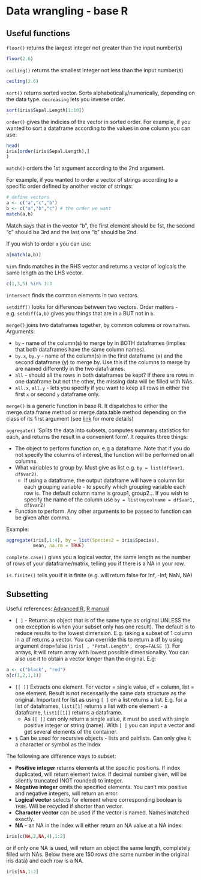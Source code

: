 # Data wrangling - base R

## Useful functions

 `floor()` returns the largest integer not greater than the input number(s)
```r
floor(2.6)
```
 
 `ceiling()` returns the smallest integer not less than the input number(s)
 
```r
ceiling(2.6)
```
 
`sort()` returns sorted vector. Sorts alphabetically/numerically, depending on the data type. `decreasing` lets you inverse order.

```r
sort(iris$Sepal.Length[1:10])
```

`order()` gives the indicies of the vector in sorted order. For example, if you wanted to sort a dataframe according to the values in one column you can use:

```r
head(
iris[order(iris$Sepal.Length),]
)
```

`match()` orders the 1st argument according to the 2nd argument. 

For example, if you wanted to order a vector of strings according to a specific order defined by another vector of strings:

```r
# define vectors
a <- c("a","c","b") 
b <- c("a","b","c") # the order we want
match(a,b)
```

Match says that in the vector “b”, the first element should be 1st, the second “c” should be 3rd and the last one “b” should be 2nd. 

If you wish to order `a` you can use:

```r
a[match(a,b)]
```

`%in%` finds matches in the RHS vector and returns a vector of logicals the same length as the LHS vector.

```r
c(1,3,5) %in% 1:3
```

`intersect` finds the common elements in two vectors.

`setdiff()` looks for differences between two vectors. Order matters - e.g. `setdiff(a,b)` gives you things that are in `a` BUT not in `b`.

`merge()` joins two dataframes together, by common columns or rownames. Arguments:

* `by` - name of the column(s) to merge by in BOTH dataframes (implies that both dataframes have the same column names).
* `by.x`, `by.y` - name of the column(s) in the first dataframe (x) and the second dataframe (y) to merge by. Use this if the columns to merge by are named differently in the two dataframes.
* `all` - should all the rows in both dataframes be kept? If there are rows in one dataframe but not the other, the missing data will be filled with NAs.
* `all.x`, `all.y` - lets you specify if you want to keep all rows in either the first `x` or second `y` dataframe only.

`merge()` is a generic function in base R. It dispatches to either the merge.data.frame method or merge.data.table method depending on the class of its first argument (see [link](http://127.0.0.1:11316/help/library/data.table/help/merge) for more details)

`aggregate()` 'Splits the data into subsets, computes summary statistics for each, and returns the result in a convenient form'. It requires three things:

* The object to perform function on, e.g a dataframe. Note that if you do not specify the columns of interest, the function will be performed on all columns.
* What variables to group by. Must give as list e.g. `by = list(df$var1, df$var2)`.
    - If using a dataframe, the output dataframe will have a column for each grouping variable - to specify which grouping variable each row is. The default column name is group1, group2… If you wish to specify the name of the column use `by = list(mycolname = df$var1, df$var2)`
* Function to perform. Any other arguments to be passed to function can be given after comma.

Example:
```r
aggregate(iris[,1:4], by = list(Species2 = iris$Species), 
          mean, na.rm = TRUE)
```


`complete.case()` gives you a logical vector, the same length as the number of rows of your dataframe/matrix, telling you if there is a NA in your row.

`is.finite()` tells you if it is finite (e.g. will return false for Inf, -Inf, NaN, NA) 


## Subsetting

Useful references: [Advanced R](http://adv-r.had.co.nz/Subsetting.html), [R manual](https://cran.r-project.org/doc/manuals/R-lang.html#Indexing)

* `[ ]` - Returns an object that is of the same type as original UNLESS the one exception is when your subset only has one result). The default is to reduce results to the lowest dimension. E.g. taking a subset of 1 column in a df returns a vector. You can override this to return a df by using argument drop=false (`iris[ , "Petal.Length", drop=FALSE ]`). For arrays, it will return array with lowest possible dimensionality.
You can also use it to obtain a vector longer than the original. E.g:
```r
a <- c("black", "red")
a[c(1,2,1,1)]
```

* `[[ ]]` Extracts one element. For vector = single value, df = column, list = one element. Result is not necessarily the same data structure as the original. Important for list as using `[ ]` on a list returns a list. E.g. for a list of dataframes, `list1[1]` returns a list with one element - a dataframe, `list1[[1]]` returns a dataframe. 
    * As `[[ ]]` can only return a single value, it must be used with single positive integer or string (name). With `[ ]` you can input a vector and get several elements of the container. 
    
* `$` Can be used for recursive objects - lists and pairlists. Can only give it a character or symbol as the index

The following are difference ways to subset:

- **Positive integer** returns elements at the specific positions. If index duplicated, will return element twice. If decimal number given, will be silently truncated (NOT rounded) to integer.
- **Negative integer** omits the specified elements. You can’t mix positive and negative integers, will return an error.
- **Logical vector** selects for element where corresponding boolean is `TRUE`. Will be recycled if shorter than vector.
- **Character vector** can be used if the vector is named. Names matched exactly.
- **NA** - an NA in the index will either return an NA value at a NA index:

```r
iris[c(NA,2,NA,4),1:2]
```

or if only one NA is used, will return an object the same length, completely filled with NAs. Below there are 150 rows (the same number in the original iris data) and each row is a NA.

```r
iris[NA,1:2]
```










